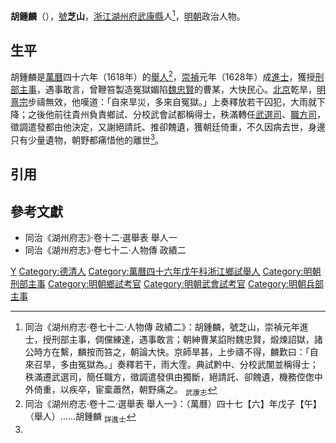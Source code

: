 {{Otheruses|other=名为胡芝山的其他人物|胡芝山}}

'''胡鍾麟'''（{{bd|16世紀||17世紀}}），[[號|號]]'''芝山'''，[[浙江等處承宣布政使司|浙江]][[湖州府|湖州府]][[武康縣|武康縣]]人<ref name=djs>同治《湖州府志·卷七十二·人物傳 政績二》：胡鍾麟，號芝山，崇禎元年進士，授刑部主事，倜儻練達，遇事敢言；朝紳曹某諂附魏忠賢，煅煉詔獄，諸公時方在繫，麟按而笞之，朝論大快。京師旱甚，上步禱不得，麟歎曰：「自來召旱，多由冤獄為。」奏釋若干，雨大霔。典試黔中、分校武闈並稱得士；秩滿遷武選司，簡任職方，徵調遣發俱由獨斷，絕請託、卻餽遺，機務倥偬中外倚重，以疾卒，宦槖蕭然，朝野痛之。 <sub>武康志</sub></ref>，[[明朝|明朝]]政治人物。

==生平==
胡鍾麟是[[萬曆|萬曆]]四十六年（1618年）的[[舉人|舉人]]<ref>同治《湖州府志·卷十二·選舉表 舉人一》：（萬曆）四十七【六】年戊子【午】（舉人）……胡鍾麟 <sub>詳進士</sub></ref>，[[崇禎|崇禎]]元年（1628年）成[[進士|進士]]，獲授[[刑部|刑部]][[主事|主事]]，遇事敢言，曾鞭笞製造冤獄媚陷[[魏忠賢|魏忠賢]]的曹某，大快民心。[[北京|北京]]乾旱，[[明熹宗|明熹宗]]步禱無效，他嘆道：「自來旱災，多來自冤獄。」上奏釋放若干囚犯，大雨就下降；之後他前往貴州負責鄉試、分校武會試都稱得士，秩滿轉任[[武選司|武選司]]、[[職方司|職方司]]，徵調遣發都由他決定，又謝絕請託、推卻餽遺，獲朝廷倚重，不久因病去世，身邊只有少量遺物，朝野都痛惜他的離世<ref name=djs/>。

==引用==
{{reflist}}

==參考文獻==
*同治《湖州府志》·卷十二·選舉表 舉人一
*同治《湖州府志》·卷七十二·人物傳 政績二

{{崇禎元年戊辰科殿試金榜}}

{{Authority control}}

{{DEFAULTSORT:}}
[[Category:胡姓|Y]]
[[Category:德清人|Category:德清人]]
[[Category:萬曆四十六年戊午科浙江鄉試舉人|Category:萬曆四十六年戊午科浙江鄉試舉人]]
[[Category:明朝刑部主事|Category:明朝刑部主事]]
[[Category:明朝鄉試考官|Category:明朝鄉試考官]]
[[Category:明朝武會試考官|Category:明朝武會試考官]]
[[Category:明朝兵部主事|Category:明朝兵部主事]]